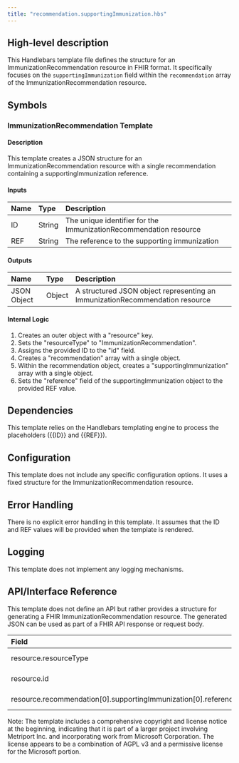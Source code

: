 ```yaml
---
title: "recommendation.supportingImmunization.hbs"
---
```


## High-level description
This Handlebars template file defines the structure for an ImmunizationRecommendation resource in FHIR format. It specifically focuses on the `supportingImmunization` field within the `recommendation` array of the ImmunizationRecommendation resource.

## Symbols

### ImmunizationRecommendation Template
#### Description
This template creates a JSON structure for an ImmunizationRecommendation resource with a single recommendation containing a supportingImmunization reference.

#### Inputs
| Name | Type | Description |
|:-----|:-----|:------------|
| ID | String | The unique identifier for the ImmunizationRecommendation resource |
| REF | String | The reference to the supporting immunization |

#### Outputs
| Name | Type | Description |
|:-----|:-----|:------------|
| JSON Object | Object | A structured JSON object representing an ImmunizationRecommendation resource |

#### Internal Logic
1. Creates an outer object with a "resource" key.
2. Sets the "resourceType" to "ImmunizationRecommendation".
3. Assigns the provided ID to the "id" field.
4. Creates a "recommendation" array with a single object.
5. Within the recommendation object, creates a "supportingImmunization" array with a single object.
6. Sets the "reference" field of the supportingImmunization object to the provided REF value.

## Dependencies
This template relies on the Handlebars templating engine to process the placeholders ({{ID}} and {{REF}}).

## Configuration
This template does not include any specific configuration options. It uses a fixed structure for the ImmunizationRecommendation resource.

## Error Handling
There is no explicit error handling in this template. It assumes that the ID and REF values will be provided when the template is rendered.

## Logging
This template does not implement any logging mechanisms.

## API/Interface Reference
This template does not define an API but rather provides a structure for generating a FHIR ImmunizationRecommendation resource. The generated JSON can be used as part of a FHIR API response or request body.

| Field | Type | Description |
|:------|:-----|:------------|
| resource.resourceType | String | Always set to "ImmunizationRecommendation" |
| resource.id | String | Unique identifier for the resource |
| resource.recommendation[0].supportingImmunization[0].reference | String | Reference to the supporting immunization |

Note: The template includes a comprehensive copyright and license notice at the beginning, indicating that it is part of a larger project involving Metriport Inc. and incorporating work from Microsoft Corporation. The license appears to be a combination of AGPL v3 and a permissive license for the Microsoft portion.